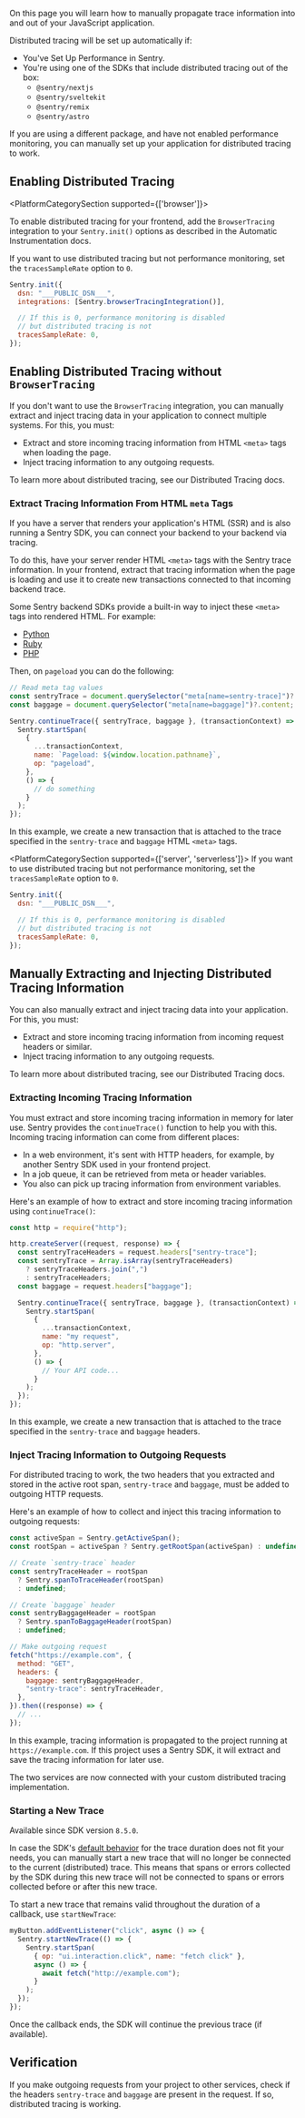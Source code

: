 On this page you will learn how to manually propagate trace information into and out of your JavaScript application.

Distributed tracing will be set up automatically if:

- You've <PlatformLink to="/performance/">Set Up Performance</PlatformLink> in Sentry.
- You're using one of the SDKs that include distributed tracing out of the box:
  - `@sentry/nextjs`
  - `@sentry/sveltekit`
  - `@sentry/remix`
  - `@sentry/astro`

If you are using a different package, and have not enabled performance monitoring, you can manually set up your application for distributed tracing to work.

## Enabling Distributed Tracing

<PlatformCategorySection supported={['browser']}>

To enable distributed tracing for your frontend, add the `BrowserTracing` integration to your `Sentry.init()` options as described in the <PlatformLink to="/performance/instrumentation/automatic-instrumentation/">Automatic Instrumentation</PlatformLink> docs.

If you want to use distributed tracing but not performance monitoring, set the `tracesSampleRate` option to `0`.

```javascript
Sentry.init({
  dsn: "___PUBLIC_DSN___",
  integrations: [Sentry.browserTracingIntegration()],

  // If this is 0, performance monitoring is disabled
  // but distributed tracing is not
  tracesSampleRate: 0,
});
```

## Enabling Distributed Tracing without `BrowserTracing`

If you don't want to use the `BrowserTracing` integration, you can manually extract and inject tracing data in your application to connect multiple systems. For this, you must:

- Extract and store incoming tracing information from HTML `<meta>` tags when loading the page.
- Inject tracing information to any outgoing requests.

To learn more about distributed tracing, see our <PlatformLink to="/distributed-tracing/">Distributed Tracing</PlatformLink> docs.

### Extract Tracing Information From HTML `meta` Tags

If you have a server that renders your application's HTML (SSR) and is also running a Sentry SDK, you can connect your backend to your backend via tracing.

To do this, have your server render HTML `<meta>` tags with the Sentry trace information. In your frontend, extract that tracing information when the page is loading and use it to create new transactions connected to that incoming backend trace.

Some Sentry backend SDKs provide a built-in way to inject these `<meta>` tags into rendered HTML. For example:

- [Python](/platforms/python/distributed-tracing/custom-instrumentation/#inject-tracing-information-into-rendered-html)
- [Ruby](/platforms/ruby/distributed-tracing/custom-instrumentation/#inject-tracing-information-into-rendered-html)
- [PHP](/platforms/php/distributed-tracing/custom-instrumentation/#inject-tracing-information-into-rendered-html)

Then, on `pageload` you can do the following:

```javascript
// Read meta tag values
const sentryTrace = document.querySelector("meta[name=sentry-trace]")?.content;
const baggage = document.querySelector("meta[name=baggage]")?.content;

Sentry.continueTrace({ sentryTrace, baggage }, (transactionContext) => {
  Sentry.startSpan(
    {
      ...transactionContext,
      name: `Pageload: ${window.location.pathname}`,
      op: "pageload",
    },
    () => {
      // do something
    }
  );
});
```

In this example, we create a new transaction that is attached to the trace specified in the `sentry-trace` and `baggage` HTML `<meta>` tags.

</PlatformCategorySection>

<PlatformCategorySection supported={['server', 'serverless']}>
If you want to use distributed tracing but not performance monitoring, set the `tracesSampleRate` option to `0`.

```javascript
Sentry.init({
  dsn: "___PUBLIC_DSN___",

  // If this is 0, performance monitoring is disabled
  // but distributed tracing is not
  tracesSampleRate: 0,
});
```

## Manually Extracting and Injecting Distributed Tracing Information

You can also manually extract and inject tracing data into your application. For this, you must:

- Extract and store incoming tracing information from incoming request headers or similar.
- Inject tracing information to any outgoing requests.

To learn more about distributed tracing, see our <PlatformLink to="/distributed-tracing/">Distributed Tracing</PlatformLink> docs.

### Extracting Incoming Tracing Information

You must extract and store incoming tracing information in memory for later use. Sentry provides the `continueTrace()` function to help you with this. Incoming tracing information can come from different places:

- In a web environment, it's sent with HTTP headers, for example, by another Sentry SDK used in your frontend project.
- In a job queue, it can be retrieved from meta or header variables.
- You also can pick up tracing information from environment variables.

Here's an example of how to extract and store incoming tracing information using `continueTrace()`:

```javascript
const http = require("http");

http.createServer((request, response) => {
  const sentryTraceHeaders = request.headers["sentry-trace"];
  const sentryTrace = Array.isArray(sentryTraceHeaders)
    ? sentryTraceHeaders.join(",")
    : sentryTraceHeaders;
  const baggage = request.headers["baggage"];

  Sentry.continueTrace({ sentryTrace, baggage }, (transactionContext) => {
    Sentry.startSpan(
      {
        ...transactionContext,
        name: "my request",
        op: "http.server",
      },
      () => {
        // Your API code...
      }
    );
  });
});
```

In this example, we create a new transaction that is attached to the trace specified in the `sentry-trace` and `baggage` headers.

</PlatformCategorySection>

### Inject Tracing Information to Outgoing Requests

For distributed tracing to work, the two headers that you extracted and stored in the active root span, `sentry-trace` and `baggage`, must be added to outgoing HTTP requests.

Here's an example of how to collect and inject this tracing information to outgoing requests:

```javascript
const activeSpan = Sentry.getActiveSpan();
const rootSpan = activeSpan ? Sentry.getRootSpan(activeSpan) : undefined;

// Create `sentry-trace` header
const sentryTraceHeader = rootSpan
  ? Sentry.spanToTraceHeader(rootSpan)
  : undefined;

// Create `baggage` header
const sentryBaggageHeader = rootSpan
  ? Sentry.spanToBaggageHeader(rootSpan)
  : undefined;

// Make outgoing request
fetch("https://example.com", {
  method: "GET",
  headers: {
    baggage: sentryBaggageHeader,
    "sentry-trace": sentryTraceHeader,
  },
}).then((response) => {
  // ...
});
```

In this example, tracing information is propagated to the project running at `https://example.com`. If this project uses a Sentry SDK, it will extract and save the tracing information for later use.

The two services are now connected with your custom distributed tracing implementation.

### Starting a New Trace

Available since SDK version `8.5.0`.

In case the SDK's [default behavior](../#trace-duration) for the trace duration does not fit your needs, you can manually start a new trace that will no longer be connected to the current (distributed) trace.
This means that spans or errors collected by the SDK during this new trace will not be connected to spans or errors collected before or after this new trace.

To start a new trace that remains valid throughout the duration of a callback, use `startNewTrace`:

```javascript {2-6}
myButton.addEventListener("click", async () => {
  Sentry.startNewTrace(() => {
    Sentry.startSpan(
      { op: "ui.interaction.click", name: "fetch click" },
      async () => {
        await fetch("http://example.com");
      }
    );
  });
});
```

Once the callback ends, the SDK will continue the previous trace (if available).

## Verification

If you make outgoing requests from your project to other services, check if the headers `sentry-trace` and `baggage` are present in the request. If so, distributed tracing is working.
